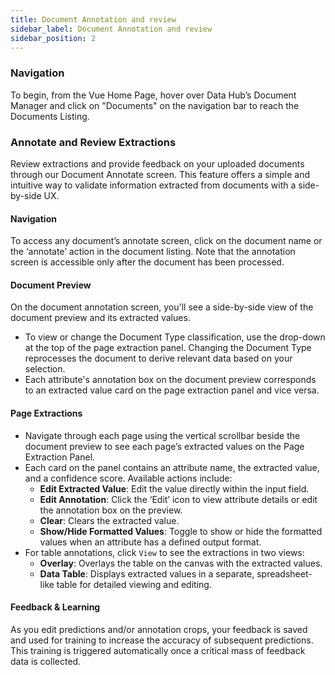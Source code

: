 ```yaml
---
title: Document Annotation and review
sidebar_label: Document Annotation and review
sidebar_position: 2
---
```





### Navigation

To begin, from the Vue Home Page, hover over Data Hub’s Document Manager and click on "Documents" on the navigation bar to reach the Documents Listing.

### Annotate and Review Extractions

Review extractions and provide feedback on your uploaded documents through our Document Annotate screen. This feature offers a simple and intuitive way to validate information extracted from documents with a side-by-side UX.

#### Navigation

To access any document’s annotate screen, click on the document name or the ‘annotate’ action in the document listing. Note that the annotation screen is accessible only after the document has been processed.

#### Document Preview

On the document annotation screen, you'll see a side-by-side view of the document preview and its extracted values. 

- To view or change the Document Type classification, use the drop-down at the top of the page extraction panel. Changing the Document Type reprocesses the document to derive relevant data based on your selection.
- Each attribute's annotation box on the document preview corresponds to an extracted value card on the page extraction panel and vice versa.

#### Page Extractions

- Navigate through each page using the vertical scrollbar beside the document preview to see each page’s extracted values on the Page Extraction Panel.
- Each card on the panel contains an attribute name, the extracted value, and a confidence score. Available actions include:
    - **Edit Extracted Value**: Edit the value directly within the input field.
    - **Edit Annotation**: Click the ‘Edit’ icon to view attribute details or edit the annotation box on the preview.
    - **Clear**: Clears the extracted value.
    - **Show/Hide Formatted Values**: Toggle to show or hide the formatted values when an attribute has a defined output format.
- For table annotations, click `View` to see the extractions in two views:
    - **Overlay**: Overlays the table on the canvas with the extracted values.
    - **Data Table**: Displays extracted values in a separate, spreadsheet-like table for detailed viewing and editing.

#### Feedback & Learning

As you edit predictions and/or annotation crops, your feedback is saved and used for training to increase the accuracy of subsequent predictions. This training is triggered automatically once a critical mass of feedback data is collected.
